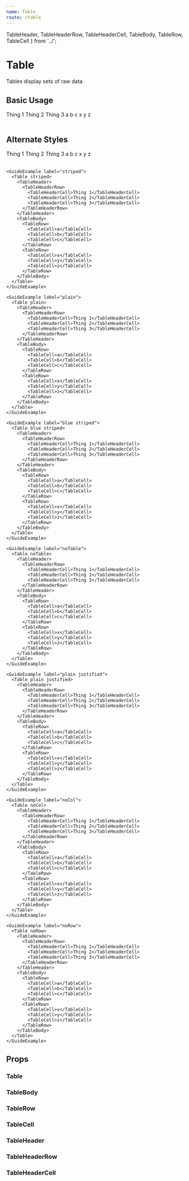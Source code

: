 ```yaml
---
name: Table
route: /table
---
```



  TableHeader,
  TableHeaderRow,
  TableHeaderCell,
  TableBody,
  TableRow,
  TableCell
} from '../';

# Table

Tables display sets of raw data.

## Basic Usage

<Playground>
  <Table>
    <TableHeader>
      <TableHeaderRow>
        <TableHeaderCell>Thing 1</TableHeaderCell>
        <TableHeaderCell>Thing 2</TableHeaderCell>
        <TableHeaderCell>Thing 3</TableHeaderCell>
      </TableHeaderRow>
    </TableHeader>
    <TableBody>
      <TableRow>
        <TableCell>a</TableCell>
        <TableCell>b</TableCell>
        <TableCell>c</TableCell>
      </TableRow>
      <TableRow>
        <TableCell>x</TableCell>
        <TableCell>y</TableCell>
        <TableCell>z</TableCell>
      </TableRow>
    </TableBody>
  </Table>
</Playground>

## Alternate Styles

<Playground>
  <div>
    <GuideExample label="blue">
      <Table blue>
        <TableHeader>
          <TableHeaderRow>
            <TableHeaderCell>Thing 1</TableHeaderCell>
            <TableHeaderCell>Thing 2</TableHeaderCell>
            <TableHeaderCell>Thing 3</TableHeaderCell>
          </TableHeaderRow>
        </TableHeader>
        <TableBody>
          <TableRow>
            <TableCell>a</TableCell>
            <TableCell>b</TableCell>
            <TableCell>c</TableCell>
          </TableRow>
          <TableRow>
            <TableCell>x</TableCell>
            <TableCell>y</TableCell>
            <TableCell>z</TableCell>
          </TableRow>
        </TableBody>
      </Table>
    </GuideExample>

    <GuideExample label="striped">
      <Table striped>
        <TableHeader>
          <TableHeaderRow>
            <TableHeaderCell>Thing 1</TableHeaderCell>
            <TableHeaderCell>Thing 2</TableHeaderCell>
            <TableHeaderCell>Thing 3</TableHeaderCell>
          </TableHeaderRow>
        </TableHeader>
        <TableBody>
          <TableRow>
            <TableCell>a</TableCell>
            <TableCell>b</TableCell>
            <TableCell>c</TableCell>
          </TableRow>
          <TableRow>
            <TableCell>x</TableCell>
            <TableCell>y</TableCell>
            <TableCell>z</TableCell>
          </TableRow>
        </TableBody>
      </Table>
    </GuideExample>

    <GuideExample label="plain">
      <Table plain>
        <TableHeader>
          <TableHeaderRow>
            <TableHeaderCell>Thing 1</TableHeaderCell>
            <TableHeaderCell>Thing 2</TableHeaderCell>
            <TableHeaderCell>Thing 3</TableHeaderCell>
          </TableHeaderRow>
        </TableHeader>
        <TableBody>
          <TableRow>
            <TableCell>a</TableCell>
            <TableCell>b</TableCell>
            <TableCell>c</TableCell>
          </TableRow>
          <TableRow>
            <TableCell>x</TableCell>
            <TableCell>y</TableCell>
            <TableCell>z</TableCell>
          </TableRow>
        </TableBody>
      </Table>
    </GuideExample>

    <GuideExample label="blue striped">
      <Table blue striped>
        <TableHeader>
          <TableHeaderRow>
            <TableHeaderCell>Thing 1</TableHeaderCell>
            <TableHeaderCell>Thing 2</TableHeaderCell>
            <TableHeaderCell>Thing 3</TableHeaderCell>
          </TableHeaderRow>
        </TableHeader>
        <TableBody>
          <TableRow>
            <TableCell>a</TableCell>
            <TableCell>b</TableCell>
            <TableCell>c</TableCell>
          </TableRow>
          <TableRow>
            <TableCell>x</TableCell>
            <TableCell>y</TableCell>
            <TableCell>z</TableCell>
          </TableRow>
        </TableBody>
      </Table>
    </GuideExample>

    <GuideExample label="noTable">
      <Table noTable>
        <TableHeader>
          <TableHeaderRow>
            <TableHeaderCell>Thing 1</TableHeaderCell>
            <TableHeaderCell>Thing 2</TableHeaderCell>
            <TableHeaderCell>Thing 3</TableHeaderCell>
          </TableHeaderRow>
        </TableHeader>
        <TableBody>
          <TableRow>
            <TableCell>a</TableCell>
            <TableCell>b</TableCell>
            <TableCell>c</TableCell>
          </TableRow>
          <TableRow>
            <TableCell>x</TableCell>
            <TableCell>y</TableCell>
            <TableCell>z</TableCell>
          </TableRow>
        </TableBody>
      </Table>
    </GuideExample>

    <GuideExample label="plain justified">
      <Table plain justified>
        <TableHeader>
          <TableHeaderRow>
            <TableHeaderCell>Thing 1</TableHeaderCell>
            <TableHeaderCell>Thing 2</TableHeaderCell>
            <TableHeaderCell>Thing 3</TableHeaderCell>
          </TableHeaderRow>
        </TableHeader>
        <TableBody>
          <TableRow>
            <TableCell>a</TableCell>
            <TableCell>b</TableCell>
            <TableCell>c</TableCell>
          </TableRow>
          <TableRow>
            <TableCell>x</TableCell>
            <TableCell>y</TableCell>
            <TableCell>z</TableCell>
          </TableRow>
        </TableBody>
      </Table>
    </GuideExample>

    <GuideExample label="noCol">
      <Table noCol>
        <TableHeader>
          <TableHeaderRow>
            <TableHeaderCell>Thing 1</TableHeaderCell>
            <TableHeaderCell>Thing 2</TableHeaderCell>
            <TableHeaderCell>Thing 3</TableHeaderCell>
          </TableHeaderRow>
        </TableHeader>
        <TableBody>
          <TableRow>
            <TableCell>a</TableCell>
            <TableCell>b</TableCell>
            <TableCell>c</TableCell>
          </TableRow>
          <TableRow>
            <TableCell>x</TableCell>
            <TableCell>y</TableCell>
            <TableCell>z</TableCell>
          </TableRow>
        </TableBody>
      </Table>
    </GuideExample>

    <GuideExample label="noRow">
      <Table noRow>
        <TableHeader>
          <TableHeaderRow>
            <TableHeaderCell>Thing 1</TableHeaderCell>
            <TableHeaderCell>Thing 2</TableHeaderCell>
            <TableHeaderCell>Thing 3</TableHeaderCell>
          </TableHeaderRow>
        </TableHeader>
        <TableBody>
          <TableRow>
            <TableCell>a</TableCell>
            <TableCell>b</TableCell>
            <TableCell>c</TableCell>
          </TableRow>
          <TableRow>
            <TableCell>x</TableCell>
            <TableCell>y</TableCell>
            <TableCell>z</TableCell>
          </TableRow>
        </TableBody>
      </Table>
    </GuideExample>

  </div>

</Playground>

## Props

### Table

<PropsTable of={Table} />

### TableBody

<PropsTable of={TableBody} />

### TableRow

<PropsTable of={TableRow} />

### TableCell

<PropsTable of={TableCell} />

### TableHeader

<PropsTable of={TableHeader} />

### TableHeaderRow

<PropsTable of={TableHeaderRow} />

### TableHeaderCell

<PropsTable of={TableHeaderCell} />
